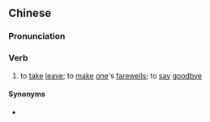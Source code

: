 {{also|告归}}
==Chinese==
{{zh-forms|s=告归}}

===Pronunciation===
{{zh-pron
|m=gàoguī
|cat=v
}}

===Verb===
{{zh-verb}}

# {{lb|zh|archaic}} to [[take]] [[leave]]; to [[make]] [[one]]'s [[farewell]]s; to [[say]] [[goodbye]]

====Synonyms====
* {{l|zh|告辭}}